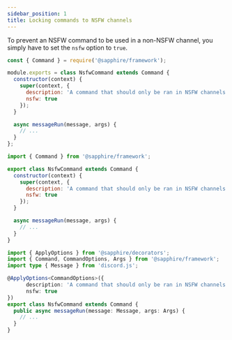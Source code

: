 ```yaml
---
sidebar_position: 1
title: Locking commands to NSFW channels
---
```



To prevent an NSFW command to be used in a non-NSFW channel, you simply have to set the `nsfw` option to `true`.

<Tabs groupId="language-choice">
<TabItem value="javascript" label="JavaScript" default>

```javascript {4-9}
const { Command } = require('@sapphire/framework');

module.exports = class NsfwCommand extends Command {
  constructor(context) {
    super(context, {
      description: 'A command that should only be ran in NSFW channels',
      nsfw: true
    });
  }

  async messageRun(message, args) {
    // ...
  }
};
```

</TabItem>
<TabItem value="ESM" label="ESM">

```javascript {4-9}
import { Command } from '@sapphire/framework';

export class NsfwCommand extends Command {
  constructor(context) {
    super(context, {
      description: 'A command that should only be ran in NSFW channels',
      nsfw: true
    });
  }

  async messageRun(message, args) {
    // ...
  }
}
```

</TabItem>
<TabItem value="typescript" label="TypeScript">

```typescript {5-8}
import { ApplyOptions } from '@sapphire/decorators';
import { Command, CommandOptions, Args } from '@sapphire/framework';
import type { Message } from 'discord.js';

@ApplyOptions<CommandOptions>({
      description: 'A command that should only be ran in NSFW channels',
      nsfw: true
})
export class NsfwCommand extends Command {
  public async messageRun(message: Message, args: Args) {
    // ...
  }
}
```

</TabItem>
</Tabs>
